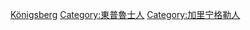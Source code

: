 {{Commonscat|People of Königsberg}}

[[Category:德國各城市出身人物|Königsberg]]
[[Category:東普魯士人|Category:東普魯士人]]
[[Category:加里宁格勒人|Category:加里宁格勒人]]